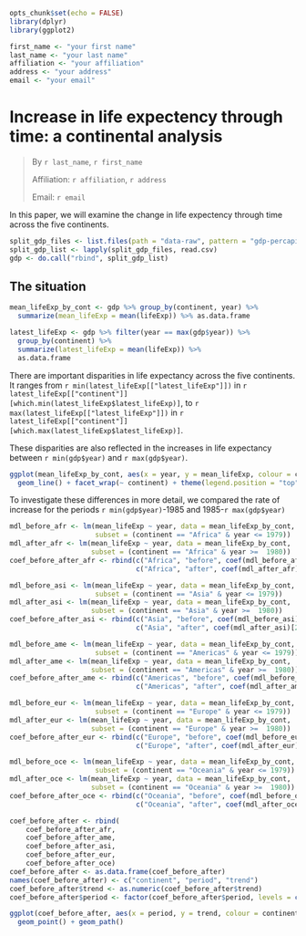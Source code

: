 ```r
opts_chunk$set(echo = FALSE)
library(dplyr)
library(ggplot2)
```

```r
first_name <- "your first name"
last_name <- "your last name"
affiliation <- "your affiliation"
address <- "your address"
email <- "your email"
```

# Increase in life expectency through time: a continental analysis

> By `r last_name`, `r first_name`
>
> Affiliation: `r affiliation`, `r address`
>
> Email: `r email`

In this paper, we will examine the change in life expectency through time across
the five continents.


```r
split_gdp_files <- list.files(path = "data-raw", pattern = "gdp-percapita\\.csv$", full.names = TRUE)
split_gdp_list <- lapply(split_gdp_files, read.csv)
gdp <- do.call("rbind", split_gdp_list)
```

## The situation

```r
mean_lifeExp_by_cont <- gdp %>% group_by(continent, year) %>%
  summarize(mean_lifeExp = mean(lifeExp)) %>% as.data.frame
```

```r
latest_lifeExp <- gdp %>% filter(year == max(gdp$year)) %>%
  group_by(continent) %>%
  summarize(latest_lifeExp = mean(lifeExp)) %>%
  as.data.frame
```

There are important disparities in life expectancy across the five
continents. It ranges from `r min(latest_lifeExp[["latest_lifeExp"]])`
in `r latest_lifeExp[["continent"]][which.min(latest_lifeExp$latest_lifeExp)]`,
to `r max(latest_lifeExp[["latest_lifeExp"]])`
in `r latest_lifeExp[["continent"]][which.max(latest_lifeExp$latest_lifeExp)]`.

These disparities are also reflected in the increases in life expectancy between
`r min(gdp$year)` and `r max(gdp$year)`.

```r
ggplot(mean_lifeExp_by_cont, aes(x = year, y = mean_lifeExp, colour = continent)) +
  geom_line() + facet_wrap(~ continent) + theme(legend.position = "top")
```

To investigate these differences in more detail, we compared the rate of increase
for the periods `r min(gdp$year)`-1985 and 1985-`r max(gdp$year)`

```r
mdl_before_afr <- lm(mean_lifeExp ~ year, data = mean_lifeExp_by_cont,
                     subset = (continent == "Africa" & year <= 1979))
mdl_after_afr <- lm(mean_lifeExp ~ year, data = mean_lifeExp_by_cont,
                    subset = (continent == "Africa" & year >=  1980))
coef_before_after_afr <- rbind(c("Africa", "before", coef(mdl_before_afr)[2]),
                               c("Africa", "after", coef(mdl_after_afr)[2]))

mdl_before_asi <- lm(mean_lifeExp ~ year, data = mean_lifeExp_by_cont,
                     subset = (continent == "Asia" & year <= 1979))
mdl_after_asi <- lm(mean_lifeExp ~ year, data = mean_lifeExp_by_cont,
                    subset = (continent == "Asia" & year >=  1980))
coef_before_after_asi <- rbind(c("Asia", "before", coef(mdl_before_asi)[2]),
                               c("Asia", "after", coef(mdl_after_asi)[2]))

mdl_before_ame <- lm(mean_lifeExp ~ year, data = mean_lifeExp_by_cont,
                     subset = (continent == "Americas" & year <= 1979))
mdl_after_ame <- lm(mean_lifeExp ~ year, data = mean_lifeExp_by_cont,
                    subset = (continent == "Americas" & year >=  1980))
coef_before_after_ame <- rbind(c("Americas", "before", coef(mdl_before_ame)[2]),
                               c("Americas", "after", coef(mdl_after_ame)[2]))

mdl_before_eur <- lm(mean_lifeExp ~ year, data = mean_lifeExp_by_cont,
                     subset = (continent == "Europe" & year <= 1979))
mdl_after_eur <- lm(mean_lifeExp ~ year, data = mean_lifeExp_by_cont,
                    subset = (continent == "Europe" & year >=  1980))
coef_before_after_eur <- rbind(c("Europe", "before", coef(mdl_before_eur)[2]),
                               c("Europe", "after", coef(mdl_after_eur)[2]))

mdl_before_oce <- lm(mean_lifeExp ~ year, data = mean_lifeExp_by_cont,
                     subset = (continent == "Oceania" & year <= 1979))
mdl_after_oce <- lm(mean_lifeExp ~ year, data = mean_lifeExp_by_cont,
                    subset = (continent == "Oceania" & year >=  1980))
coef_before_after_oce <- rbind(c("Oceania", "before", coef(mdl_before_oce)[2]),
                               c("Oceania", "after", coef(mdl_after_oce)[2]))

coef_before_after <- rbind(
    coef_before_after_afr,
    coef_before_after_ame,
    coef_before_after_asi,
    coef_before_after_eur,
    coef_before_after_oce)
coef_before_after <- as.data.frame(coef_before_after)
names(coef_before_after) <- c("continent", "period", "trend")
coef_before_after$trend <- as.numeric(coef_before_after$trend)
coef_before_after$period <- factor(coef_before_after$period, levels = c("before", "after"))
```

```r
ggplot(coef_before_after, aes(x = period, y = trend, colour = continent, group = continent)) +
  geom_point() + geom_path()
```
